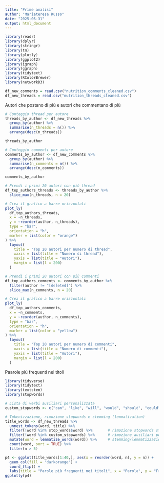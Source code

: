 ```yaml
---
title: "Prime analisi"
author: "Mariateresa Russo"
date: "2025-05-31"
output: html_document
---
```


```r
library(readr)
library(dplyr)
library(stringr)
library(tm)
library(plotly)
library(ggplot2)
library(igraph)
library(ggraph)
library(tidytext)
library(RColorBrewer)
library(networkD3)

df_new_comments = read.csv("nutrition_comments_cleaned.csv")
df_new_threads = read.csv("nutrition_threads_cleaned.csv")
```

Autori che postano di più e autori che commentano di più
```r
# Conteggio thread per autore
threads_by_author <- df_new_threads %>%
  group_by(author) %>%
  summarise(n_threads = n()) %>%
  arrange(desc(n_threads))

threads_by_author

# Conteggio commenti per autore
comments_by_author <- df_new_comments %>%
  group_by(author) %>%
  summarise(n_comments = n()) %>%
  arrange(desc(n_comments))

comments_by_author
```

```r
# Prendi i primi 20 autori con più thread
df_top_authors_threads <- threads_by_author %>%
  slice_max(n_threads, n = 20)

# Crea il grafico a barre orizzontali
plot_ly(
  df_top_authors_threads,
  x = ~n_threads,
  y = ~reorder(author, n_threads),
  type = "bar",
  orientation = "h",
  marker = list(color = "orange")
) %>%
  layout(
    title = "Top 20 autori per numero di thread",
    xaxis = list(title = "Numero di thread"),
    yaxis = list(title = "Autori"),
    margin = list(l = 200)
  )

```
```r
# Prendi i primi 20 autori con più commenti
df_top_authors_comments <- comments_by_author %>%
  filter(author != "[deleted]") %>%
  slice_max(n_comments, n = 20)

# Crea il grafico a barre orizzontali
plot_ly(
  df_top_authors_comments,
  x = ~n_comments,
  y = ~reorder(author, n_comments),
  type = "bar",
  orientation = "h",
  marker = list(color = "yellow")
) %>%
  layout(
    title = "Top 20 autori per numero di commenti",
    xaxis = list(title = "Numero di commenti"),
    yaxis = list(title = "Autori"),
    margin = list(l = 200)
  )
```


Paarole più frequenti nei titoli
```r
library(tidyverse)
library(tidytext)
library(textstem)  
library(stopwords)  

# Lista di verbi ausiliari personalizzata
custom_stopwords <- c("can", "like", "will", "would", "should", "could")

# Tokenizzazione, rimozione stopwords e stemming (lemmatization)
title_words <- df_new_threads %>%
  unnest_tokens(word, title) %>%
  filter(!word %in% stop_words$word) %>%       # rimozione stopwords standard
  filter(!word %in% custom_stopwords) %>%      # rimozione ausiliari personalizzati
  mutate(word = lemmatize_words(word)) %>%     # stemming/lemmatizzazione
  count(word, sort = TRUE) %>%
  filter(n > 5)

p4 <- ggplot(title_words[1:40,], aes(x = reorder(word, n), y = n)) +
  geom_col(fill = "darkorange") +
  coord_flip() +
  labs(title = "Parole più frequenti nei titoli", x = "Parola", y = "Frequenza")
ggplotly(p4)
```





